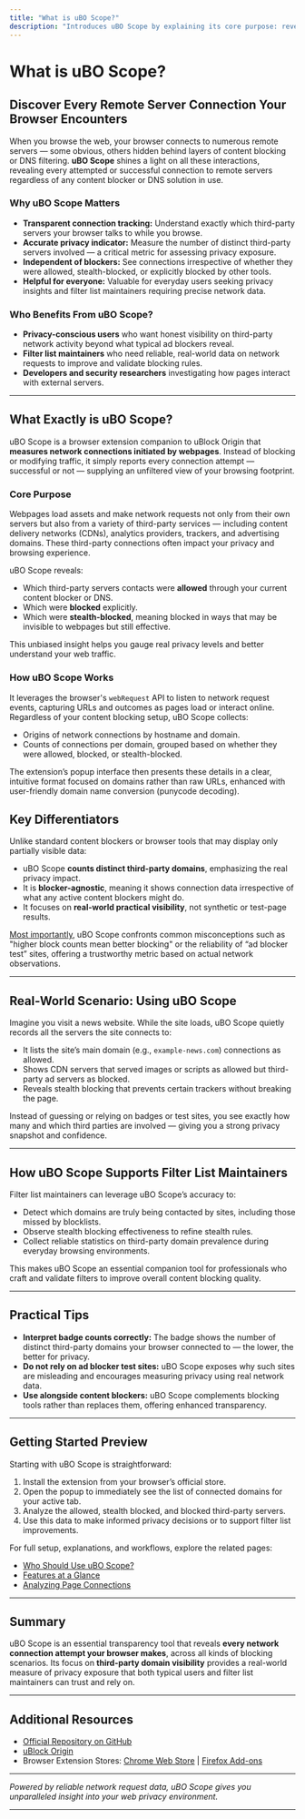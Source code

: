 ```yaml
---
title: "What is uBO Scope?"
description: "Introduces uBO Scope by explaining its core purpose: revealing all attempted or successful remote server connections, irrespective of which content blocker or DNS solution is used. Highlights that it focuses on real-world measurement of third-party connections as a privacy indicator, and is helpful both for typical users and filter list maintainers."
---
```


# What is uBO Scope?

## Discover Every Remote Server Connection Your Browser Encounters

When you browse the web, your browser connects to numerous remote servers — some obvious, others hidden behind layers of content blocking or DNS filtering. **uBO Scope** shines a light on all these interactions, revealing every attempted or successful connection to remote servers regardless of any content blocker or DNS solution in use.

### Why uBO Scope Matters

- **Transparent connection tracking:** Understand exactly which third-party servers your browser talks to while you browse.
- **Accurate privacy indicator:** Measure the number of distinct third-party servers involved — a critical metric for assessing privacy exposure.
- **Independent of blockers:** See connections irrespective of whether they were allowed, stealth-blocked, or explicitly blocked by other tools.
- **Helpful for everyone:** Valuable for everyday users seeking privacy insights and filter list maintainers requiring precise network data.

### Who Benefits From uBO Scope?

- **Privacy-conscious users** who want honest visibility on third-party network activity beyond what typical ad blockers reveal.
- **Filter list maintainers** who need reliable, real-world data on network requests to improve and validate blocking rules.
- **Developers and security researchers** investigating how pages interact with external servers.

---

## What Exactly is uBO Scope?

uBO Scope is a browser extension companion to uBlock Origin that **measures network connections initiated by webpages**. Instead of blocking or modifying traffic, it simply reports every connection attempt — successful or not — supplying an unfiltered view of your browsing footprint.

### Core Purpose

Webpages load assets and make network requests not only from their own servers but also from a variety of third-party services — including content delivery networks (CDNs), analytics providers, trackers, and advertising domains. These third-party connections often impact your privacy and browsing experience.

uBO Scope reveals:
- Which third-party servers contacts were **allowed** through your current content blocker or DNS.
- Which were **blocked** explicitly.
- Which were **stealth-blocked**, meaning blocked in ways that may be invisible to webpages but still effective.

This unbiased insight helps you gauge real privacy levels and better understand your web traffic.

### How uBO Scope Works

It leverages the browser's `webRequest` API to listen to network request events, capturing URLs and outcomes as pages load or interact online. Regardless of your content blocking setup, uBO Scope collects:

- Origins of network connections by hostname and domain.
- Counts of connections per domain, grouped based on whether they were allowed, blocked, or stealth-blocked.

The extension’s popup interface then presents these details in a clear, intuitive format focused on domains rather than raw URLs, enhanced with user-friendly domain name conversion (punycode decoding).

## Key Differentiators

Unlike standard content blockers or browser tools that may display only partially visible data:

- uBO Scope **counts distinct third-party domains**, emphasizing the real privacy impact.
- It is **blocker-agnostic**, meaning it shows connection data irrespective of what any active content blockers might do.
- It focuses on **real-world practical visibility**, not synthetic or test-page results.

<u>Most importantly</u>, uBO Scope confronts common misconceptions such as "higher block counts mean better blocking" or the reliability of “ad blocker test” sites, offering a trustworthy metric based on actual network observations.

---

## Real-World Scenario: Using uBO Scope

Imagine you visit a news website. While the site loads, uBO Scope quietly records all the servers the site connects to:

- It lists the site’s main domain (e.g., `example-news.com`) connections as allowed.
- Shows CDN servers that served images or scripts as allowed but third-party ad servers as blocked.
- Reveals stealth blocking that prevents certain trackers without breaking the page.

Instead of guessing or relying on badges or test sites, you see exactly how many and which third parties are involved — giving you a strong privacy snapshot and confidence.

---

## How uBO Scope Supports Filter List Maintainers

Filter list maintainers can leverage uBO Scope’s accuracy to:

- Detect which domains are truly being contacted by sites, including those missed by blocklists.
- Observe stealth blocking effectiveness to refine stealth rules.
- Collect reliable statistics on third-party domain prevalence during everyday browsing environments.

This makes uBO Scope an essential companion tool for professionals who craft and validate filters to improve overall content blocking quality.

---

## Practical Tips

- **Interpret badge counts correctly:** The badge shows the number of distinct third-party domains your browser connected to — the lower, the better for privacy.
- **Do not rely on ad blocker test sites:** uBO Scope exposes why such sites are misleading and encourages measuring privacy using real network data.
- **Use alongside content blockers:** uBO Scope complements blocking tools rather than replaces them, offering enhanced transparency.

---

## Getting Started Preview

Starting with uBO Scope is straightforward:

1. Install the extension from your browser’s official store.
2. Open the popup to immediately see the list of connected domains for your active tab.
3. Analyze the allowed, stealth blocked, and blocked third-party servers.
4. Use this data to make informed privacy decisions or to support filter list improvements.

For full setup, explanations, and workflows, explore the related pages:
- [Who Should Use uBO Scope?](./target-audience-and-use-cases)
- [Features at a Glance](./feature-overview)
- [Analyzing Page Connections](../../guides/main-workflows/analyze-connections)

---

## Summary

uBO Scope is an essential transparency tool that reveals **every network connection attempt your browser makes**, across all kinds of blocking scenarios. Its focus on **third-party domain visibility** provides a real-world measure of privacy exposure that both typical users and filter list maintainers can trust and rely on.

---

## Additional Resources

- [Official Repository on GitHub](https://github.com/gorhill/uBO-Scope)
- [uBlock Origin](https://github.com/gorhill/uBlock)
- Browser Extension Stores: [Chrome Web Store](https://chrome.google.com/webstore/detail/ubo-scope/bbdpgcaljkaaigfcomhidmneffjjjfgp) | [Firefox Add-ons](https://addons.mozilla.org/firefox/addon/ubo-scope/)


---

*Powered by reliable network request data, uBO Scope gives you unparalleled insight into your web privacy environment.*

---